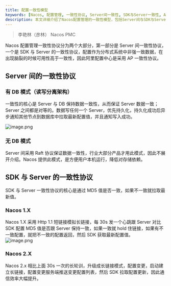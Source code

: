 ```yaml
---
title: 配置一致性模型
keywords: [Nacos, 配置管理, 一致性协议, Server间一致性, SDK与Server一致性, AP一致性, Raft协议, MD5校验, Nacos 1.X, Nacos 2.X]
description: 本文详细介绍了Nacos配置管理的一致性模型，包括Server间与SDK与Server的两部分协议。首先阐述了在分布式系统中，配置数据的AP一致性选择，接着解析了有DB模式下的读写分离架构及无DB模式下的Raft协议应用。进一步说明了Nacos 1.X与2.X版本中如何利用MD5校验确保配置同步，其中2.X升级为长链接模式，提高了配置变更的通信效率。
---
```

> 李艳林（彦林） Nacos PMC

Nacos 配置管理一致性协议分为两个大部分，第一部分是 Server 间一致性协议，一个是 SDK 与 Server 的一致性协议，配置作为分布式系统中非强一致数据，在出现脑裂的时候可用性高于一致性，因此阿里配置中心是采用 AP 一致性协议。

<a name="MSXEc"></a>
## Server 间的一致性协议

<a name="QFDcN"></a>
### 有 DB 模式（读写分离架构）
一致性的核心是 Server 与 DB 保持数据一致性，从而保证 Server 数据一致；Server 之间都是对等的。数据写任何一个 Server，优先持久化，持久化成功后异步通知其他节点到数据库中拉取最新配置值，并且通知写入成功。

![image.png](https://cdn.nlark.com/yuque/0/2021/png/1465210/1638696617667-8289352e-9c9f-4b9f-af2c-f193ab8a9fe6.png#clientId=u3b04501a-c59e-4&from=paste&height=517&id=u2069157a&originHeight=517&originWidth=755&originalType=binary&ratio=1&rotation=0&showTitle=false&size=170846&status=done&style=none&taskId=u06ce5105-a46b-44b3-9ea9-24a40d6b9dc&title=&width=755)
<a name="fluo1"></a>
### 无 DB 模式
Server 间采用 Raft 协议保证数据一致性，行业大部分产品才用此模式，因此不展开介绍。Nacos 提供此模式，是方便用户本机运行，降低对存储依赖。

<a name="hukkX"></a>
## SDK 与 Server 的一致性协议
SDK 与 Server 一致性协议的核心是通过 MD5 值是否一致，如果不一致就拉取最新值。
<a name="bgMgw"></a>
### Nacos 1.X
Nacos 1.X 采用 Http 1.1 短链接模拟长链接，每 30s 发一个心跳跟 Server 对比 SDK 配置 MD5 值是否跟 Server 保持一致，如果一致就 hold 住链接，如果有不一致配置，就把不一致的配置返回，然后 SDK 获取最新配置值。<br />![image.png](https://cdn.nlark.com/yuque/0/2021/png/1465210/1638694463403-cca6a98d-5386-42d5-8261-13e86b76cbe1.png#clientId=u0fc61378-96c1-4&from=paste&height=394&id=u26f1927a&originHeight=394&originWidth=529&originalType=binary&ratio=1&rotation=0&showTitle=false&size=88025&status=done&style=none&taskId=ufbadc22b-c870-47b2-8600-400634375be&title=&width=529)

<a name="atBzq"></a>
### Nacos 2.X
Nacos 2.x 相比上面 30s 一次的长轮训，升级成长链接模式，配置变更，启动建立长链接，配置变更服务端推送变更配置列表，然后 SDK 拉取配置更新，因此通信效率大幅提升。
